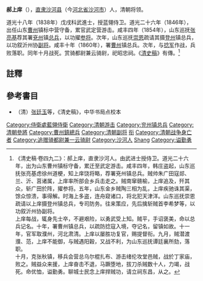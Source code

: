 '''郝上庠'''（{{bd|？||1861年||Hao郝}}），[[直隶省|直隶]][[沙河县|沙河县]]（今[[河北省|河北省]][[沙河市|沙河市]]）人，清朝将领。

道光十八年（1838年）戊戌科武進士，授蓝翎侍卫。道光二十六年（1846年），出任山东[[曹州|曹州]]镇标中营守备，累官武定营游击。咸丰四年（1854年），山东巡抚[[张亮基|张亮基]]荐其署[[兗州|兗州]]镇[[总兵|总兵]]，以功擢[[参将|参将]]。次年，山东巡抚[[崇恩|崇恩]]疏请其摄[[登州|登州]]镇总兵，以功叙沂州协[[副将|副将]]。咸丰十年（1860年），署[[曹州|曹州]]镇总兵。次年，与[[捻军|捻军]]作战，兵败落职。同年十月战死。赏骑都尉兼云骑尉，祀昭忠祠。《[[清史稿|清史稿]]》有傳。<ref>《清史稿·卷四九二》：郝上庠，直隶沙河人。由武进士授侍卫。道光二十六年，出为山东曹州镇标守备，累迁至武定游击。咸丰四年，韩庄盗起，山东巡抚张亮基虑徐州道梗，知上庠饶将略，荐署兗州镇总兵。贼帅朱广田寇郯、兰、沂、莒诸属，上庠率所部会乡兵击走之。贼南窜赣榆，上庠追及，歼其众，斩广田於阵，擢参将。五年，山东金乡贼陶三相为乱，上庠疾驰诛其渠，馀众惊溃，事得解。时海上多盗，连舟窥诸口，将北犯天津洋。山东巡抚崇恩疏请以上庠摄登州镇总兵，专司防务。往来策应，先后擒斩贼首李希梦等，以功叙沂州协副将。<br>上庠每战，辄身先士卒，不避艰险，以勇武受上知。贼平，手诏褒美，命以总兵记名。十年，署曹州镇总兵，以疏防捻寇入境，夺记名，留镇如故。十一年，官军取濮州，河北肃清。上庠以屡胜功复官，赐提督衔。九月，贼潜渡濮、范，上庠不能御，与贼遇阳穀，又战不利，为山东巡抚谭廷襄所劾，落职。<br>十月，克张秋镇，移兵会营总乌尔棍扎布、游击绪伦攻堂邑贼，战於丁家庙，败之。贼益众来援，上庠奋击不退，马蹶堕地，拔刀杀贼数十人，力竭，战死。命优恤，谥勤勇。聊城士民念上庠捍贼功，请立祠东昌，从之。</ref>

==註釋==
{{reflist}}

== 參考書目 ==
*（清）[[张廷玉|张廷玉]]等，《清史稿》，中华书局点校本


{{道光十八年戊戌科武殿試金榜}}
{{DEFAULTSORT:Hao郝}}
[[Category:侍衛處藍翎侍衛|Category:侍衛處藍翎侍衛]]
[[Category:清朝游击|Category:清朝游击]]
[[Category:兖州镇总兵|Category:兖州镇总兵]]
[[Category:清朝參將|Category:清朝參將]]
[[Category:曹州鎮總兵|Category:曹州鎮總兵]]
[[Category:清朝副将|Category:清朝副将]]
[[Category:清朝提督|衔]]
[[Category:清朝战争身亡者|Category:清朝战争身亡者]]
[[Category:追赠骑都尉兼一云骑尉|Category:追赠骑都尉兼一云骑尉]]
[[Category:沙河人|Category:沙河人]]
[[Category:郝姓|Shang]]
[[Category:谥勤勇|Category:谥勤勇]]